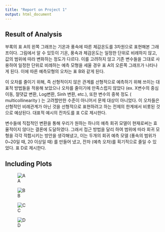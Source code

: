 ---
title: "Report on Project 1"
output: html_document
---



## Result of Analysis
부록의 표 A의 왼쪽 그래프는 기온과 풍속에 따른 체감온도를 3차원으로 표현해본 그래프이다. 그림에서 알 수 있듯이 기온, 풍속과 체감온도는 일정한 단위로 비례하지 않고, 값의 범위에 따라 변화하는 정도가 다르다. 이를 고려하지 않고 기존 변수들을 그대로 사용하여 일정한 단위로 비례하는 예측 모형을 세울 경우 표 A의 오른쪽 그래프가  나타나게 된다. 이에 따른 예측모형의 오차는 표 B와 같게 된다. 

이 오차를 줄이기 위해, 즉 선형적이지 않은 관계를 선형적으로 예측하기 위해 쓰이는 대표적 방법들을 적용해 보았으나 오차를 줄이기에 만족스럽지 않았다 (ex. X변수의 중심이동, 절댓값 변환, Log변환, Sinh 변환, etc.), 또한 변수의 중복 정도 ( multicollinearity ) 는 고려할만한 수준이 아니어서 문제 대상이 아니었다. 이 오차들은 선형적인 비례관계가 아닌 것을 선형적으로 표현하려고 하는 전제의 한계에서 비롯된 것으로 예상된다. 대표적 예시의 잔차도를 표 C로 제시한다.

변수들에 직접적인 변환을 통해 우리가 원하는 하나의 예측 회귀 모델이 현재로써는 효율적이지 않다는 결론에 도달하였다. 그래서 접근 방법을 달리 하여 범위에 따라 회귀 모형을 각각 적합시키는 방안을 생각해냈고, 이는 두개의 회귀 예측 모델 (풍속의 범위가 0~20일 때, 20 이상일 때) 를 만들어 냈고, 잔차 (예측 오차)를 획기적으로 줄일 수 있었다. 표 D로 제시한다.

## Including Plots

![A](표A.png)


![B](표B.png)


![C](표C.png)


![D](표D.png)
